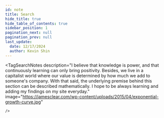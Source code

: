```yaml
---
id: note
title: Search
hide_title: true
hide_table_of_contents: true
sidebar_position: 1
pagination_next: null
pagination_prev: null
last_update:
  date: 12/17/2024
  author: Kevin Shin
---
```



<TagSearchNotes
    description="I believe that knowledge is power, and that continuously learning can only bring positivity. Besides, we live in a capitalist world where our value is determined by how much we add to someone's company. With that said, the underlying premise behind this section can be described mathematically. I hope to be always learning and adding my findings on my site everyday."
    image="https://jamesclear.com/wp-content/uploads/2015/04/exponential-growth-curve.jpg"

    />
